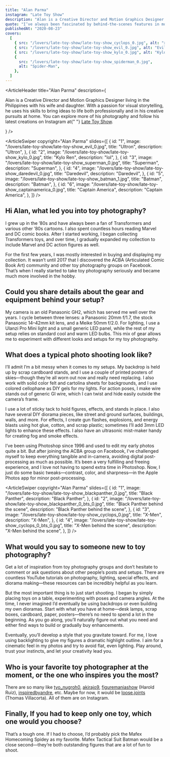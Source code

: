 ```yaml
---
title: "Alan Parma"
instagram: "Late Toy Show"
description: "Alan is a Creative Director and Motion Graphics Designer living in the Philippines with his wife and daughter. With a passion for visual storytelling, he uses his skills to bring ideas to life both professionally and in his creative pursuits at home."
quote: "I’ve always been fascinated by behind-the-scenes features in movies, so I find it really interesting to try and recreate scenes that I love through toy photography. Reimagining my favorite cinematic moments and iconic comic panels gives me a creative outlet and lets me pay homage to the stories and visuals that inspired me growing up."
publishedAt: "2020-08-23"
covers:
  [
    { src: "/lovers/late-toy-show/late-toy-show_cyclops_0.jpg", alt: "x-men" },
    { src: "/lovers/late-toy-show/late-toy-show_evil_0.jpg", alt: "Evil" },
    { src: "/lovers/late-toy-show/late-toy-show_kylo_0.jpg", alt: "Kylo Ren" },
    {
      src: "/lovers/late-toy-show/late-toy-show_spiderman_0.jpg",
      alt: "Spider-Man",
    },
  ]
---
```


<ArticleHeader
  title="Alan Parma"
  description={
    <p>
      Alan is a Creative Director and Motion Graphics Designer living in the
      Philippines with his wife and daughter. With a passion for visual
      storytelling, he uses his skills to bring ideas to life both
      professionally and in his creative pursuits at home. You can explore more
      of his photography and follow his latest creations on Instagram at{" "}
      <a href="https://www.instagram.com/late_toy_show/">Late Toy Show</a>.
    </p>
  }
/>

<ArticleSwiper
  copyright="Alan Parma"
  slides={[
    {
      id: "1",
      image: "/lovers/late-toy-show/late-toy-show_evil_0.jpg",
      title: "Ultron",
      description: "Ultron",
    },
    {
      id: "2",
      image: "/lovers/late-toy-show/late-toy-show_kylo_0.jpg",
      title: "Kylo Ren",
      description: "lol",
    },
    {
      id: "3",
      image: "/lovers/late-toy-show/late-toy-show_superman_0.jpg",
      title: "Superman",
      description: "Superman",
    },
    {
      id: "4",
      image: "/lovers/late-toy-show/late-toy-show_daredevil_0.jpg",
      title: "Daredevil",
      description: "Daredevil",
    },
    {
      id: "5",
      image: "/lovers/late-toy-show/late-toy-show_batman_1.jpg",
      title: "Batman",
      description: "Batman",
    },
    {
      id: "6",
      image: "/lovers/late-toy-show/late-toy-show_captainamerica_0.jpg",
      title: "Captain America",
      description: "Captain America",
    },
  ]}
/>

<ArticleBody>

## Hi Alan, what led you into toy photography?

I grew up in the ’80s and have always been a fan of Transformers and various other ’80s cartoons. I also spent countless hours reading Marvel and DC comic books. After I started working, I began collecting Transformers toys, and over time, I gradually expanded my collection to include Marvel and DC action figures as well.

For the first few years, I was mostly interested in buying and displaying my collection. It wasn’t until 2017 that I discovered the ACBA (Articulated Comic Book Art) community and other toy photography groups on Facebook. That’s when I really started to take toy photography seriously and became much more involved in the hobby.

</ArticleBody>

<ArticleBlockquote
  quote="I’ve always been fascinated by behind-the-scenes features in movies, so I find it really interesting to try and recreate scenes that I love through toy photography. Reimagining my favorite cinematic moments and iconic comic panels gives me a creative outlet and lets me pay homage to the stories and visuals that inspired me growing up."
  author="Alan Parma"
/>

<ArticleBody>

## Could you share details about the gear and equipment behind your setup?

My camera is an old Panasonic GH2, which has served me well over the years. I cycle between three lenses: a Panasonic 20mm f/1.7, the stock Panasonic 14–42mm kit lens, and a Meike 50mm f/2.0. For lighting, I use a Ulanzi Pro Mini light and a small generic LED panel, while the rest of my setup relies on standard cool and warm LED bulbs. This mix of gear allows me to experiment with different looks and setups for my toy photography.

</ArticleBody>

<ArticleBody>

## What does a typical photo shooting look like?

I’ll admit I’m a bit messy when it comes to my setups. My backdrop is held up by scrap cardboard stands, and I use a couple of printed posters of skies—though they’re all worn out now and really need replacing. I also work with solid color felt and cartolina sheets for backgrounds, and I use colored cellophane as DIY gels for my lights. For action poses, I make wire stands out of generic GI wire, which I can twist and hide easily outside the camera’s frame.

I use a lot of sticky tack to hold figures, effects, and stands in place. I also have several DIY diorama pieces, like street and ground surfaces, buildings, walls, and more. For effects, I create gun flashes, explosions, and energy blasts using hot glue, cotton, and scrap plastic; sometimes I’ll add 3mm LED lights to enhance these effects. I also have an ultrasonic mist-maker handy for creating fog and smoke effects.

I’ve been using Photoshop since 1996 and used to edit my early photos quite a bit. But after joining the ACBA group on Facebook, I’ve challenged myself to keep everything tangible and in-camera, avoiding digital post-processing as much as possible. It’s been a very fulfilling and freeing experience, and I love not having to spend extra time in Photoshop. Now, I just do some basic tweaks—contrast, color, and sharpness—in the Apple Photos app for minor post-processing.

</ArticleBody>

<ArticleSwiper
  copyright="Alan Parma"
  slides={[
    {
      id: "1",
      image: "/lovers/late-toy-show/late-toy-show_blackpanther_0.jpg",
      title: "Black Panther",
      description: "Black Panther",
    },
    {
      id: "2",
      image: "/lovers/late-toy-show/late-toy-show_blackpanther_0_bts_0.jpg",
      title: "Black Panther behind the scene",
      description: "Black Panther behind the scene",
    },
    {
      id: "3",
      image: "/lovers/late-toy-show/late-toy-show_cyclops_0.jpg",
      title: "X-Men",
      description: "X-Men",
    },
    {
      id: "4",
      image: "/lovers/late-toy-show/late-toy-show_cyclops_0_bts_0.jpg",
      title: "X-Men behind the scene",
      description: "X-Men behind the scene",
    },
  ]}
/>

<ArticleBody>

## What would you say to someone new to toy photography?

Get a lot of inspiration from toy photography groups and don’t hesitate to comment or ask questions about other people’s posts and setups. There are countless YouTube tutorials on photography, lighting, special effects, and diorama making—these resources can be incredibly helpful as you learn.

But the most important thing is to just start shooting. I began by simply placing toys on a table, experimenting with poses and camera angles. At the time, I never imagined I’d eventually be using backdrops or even building my own dioramas. Start with what you have at home—desk lamps, scrap boxes, cardboard, paper, posters—there’s no need to spend a lot in the beginning. As you go along, you’ll naturally figure out what you need and either find ways to build or gradually buy enhancements.

Eventually, you’ll develop a style that you gravitate toward. For me, I love using backlighting to give my figures a dramatic highlight outline. I aim for a cinematic feel in my photos and try to avoid flat, even lighting. Play around, trust your instincts, and let your creativity lead you.

</ArticleBody>

<ArticleBody>

## Who is your favorite toy photographer at the moment, or the one who inspires you the most?

There are so many like [tyo_nugroh0](https://www.instagram.com/tyo_nugroh0/), [akirajo9](https://www.instagram.com/akirajo9/), [figuremaniashow](https://www.instagram.com/figuremaniashow/) (Harold Ruiz), [inspiredbyandre](https://www.instagram.com/tyo_nugroh0/), etc. Maybe for now, it would be [loose.joints](loose.joints) (Thomas Villacorta). All of them are on Instagram.

</ArticleBody>

<ArticleBody>

## Finally, If you had to keep only one toy, which one would you choose?

That’s a tough one. If I had to choose, I’d probably pick the Mafex Homecoming Spidey as my favorite. Mafex Tactical Suit Batman would be a close second—they’re both outstanding figures that are a lot of fun to shoot.

</ArticleBody>

<ArticleImage
  src="/lovers/late-toy-show/late-toy-show_mafex_0.jpg"
  caption="Mafex Homecoming Spidey"
/>
